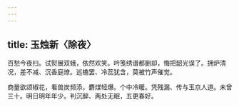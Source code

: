 ```yaml
---
---
---
```

title: 玉烛新〈除夜〉
---



百愁今夜扫。试熨展双蛾，依然欢笑。吟笺绣谱都删却，悔把韶光误了。拥炉清况，差不减、沉香庭燎。巡檐罢、冷蕊犹含，莫被竹声催觉。

商量欲颂椒花，看兽炭频添，麝煤轻爆。个中冷暖。凭残漏、传与玉京人道。未曾三十。明日明年年少。判沉醉、两处无眠，五更春好。